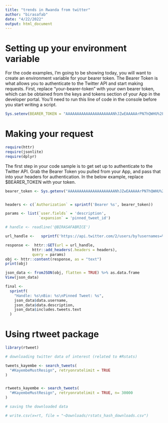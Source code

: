 ```yaml
---
title: "trends in Rwanda from twitter"
author: "birasafab"
date: "4/22/2022"
output: html_document
---
```


# Setting up your environment variable

For the code examples, I’m going to be showing today, you will want to create an environment variable for your bearer token. The Bearer Token is what allows you to authenticate to the Twitter API and start making requests. First, replace “your-bearer-token” with your own bearer token, which can be obtained from the keys and tokens section of your App in the developer portal. You’ll need to run this line of code in the console before you start writing a script.

```r
Sys.setenv(BEARER_TOKEN = "AAAAAAAAAAAAAAAAAAAAANhJZwEAAAAArPN7hQWHU%2F9M%2B1qC5awBy%2BG3S5E%3DCTGxpeoDj3TcHm02cBPAyBaV2IsGqklDvvL13SuVh0f8cw1GD4")
```

# Making your request

```r
require(httr)
require(jsonlite)
require(dplyr)
```


The first step in your code sample is to get set up to authenticate to the Twitter API. Grab the Bearer Token you pulled from your App, and pass that into your headers for authentication. In the below example, replace $BEARER_TOKEN with your token. 

```r

bearer_token <- Sys.getenv("AAAAAAAAAAAAAAAAAAAAANhJZwEAAAAArPN7hQWHU%2F9M%2B1qC5awBy%2BG3S5E%3DCTGxpeoDj3TcHm02cBPAyBaV2IsGqklDvvL13SuVh0f8cw1GD4")


headers <- c(`Authorization` = sprintf('Bearer %s', bearer_token))
```



```r
params <- list(`user.fields` = 'description',
               `expansion` = 'pinned_tweet_id')
```


```r
# handle <- readline('@BIRASAFABRICE')

url_handle <-   sprintf('https://api.twitter.com/2/users/by?usernames=%s', "@Bnyirimana")
```


```r
response <-  httr::GET(url = url_handle,
            httr::add_headers(.headers = headers),
            query = params)
obj <- httr::content(response, as = "text")
print(obj)
```

```r
json_data <- fromJSON(obj, flatten = TRUE) %>% as.data.frame
View(json_data)
```



```r
final <-
  sprintf(
    "Handle: %s\nBio: %s\nPinned Tweet: %s",
    json_data$data.username,
    json_data$data.description,
    json_data$includes.tweets.text
  )
```



# Using rtweet package

```r
library(rtweet)

# downloading twitter data of interest (related to #Rstats)

tweets_kayembe <- search_tweets(
  "#KayembeMustResign", retryonratelimit = TRUE
)


rtweets_kayembe <- search_tweets(
  "#KayembeMustResign", retryonratelimit = TRUE, n= 30000
)

# saving the downloaded data

# write.csv(x=rt, file = "~Downloads/rstats_hash_downloads.csv")

```